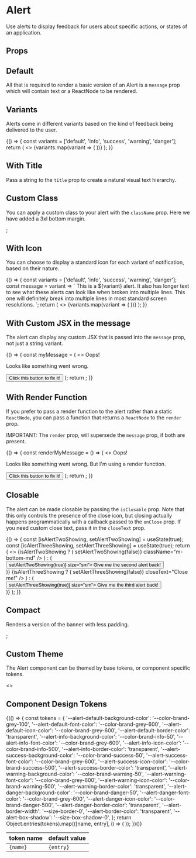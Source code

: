 
<Meta title="Components/Alert/Overview" component={Alert} />

# Alert

Use alerts to display feedback for users about specific actions, or states of an application.

<Canvas isExpanded>
  <Alert
    title="Contact Created"
    message="The contact was saved on December 3, 2020 at 6:10pm PDT"
    variant="success"
    isClosable
    hasIcon
  />
</Canvas>

## Props

<ArgsTable of={Alert} />

## Default

All that is required to render a basic version of an Alert is a `message` prop which will contain text
or a ReactNode to be rendered.

<Canvas>
  <Story name="Default">
    <Alert message="Hello world!" />
  </Story>
</Canvas>

## Variants

Alerts come in different variants based on the kind of feedback being delivered to the user.

<Canvas>
  <Story name="Variants">
    {() => {
      const variants = ['default', 'info', 'success', 'warning', 'danger'];
      return (
        <>
          {variants.map(variant => (
            <Alert key={variant} message={variant} variant={variant} className="m-bottom-md" />
          ))}
        </>
      );
    }}
  </Story>
</Canvas>

## With Title

Pass a string to the `title` prop to create a natural visual text hierarchy.

<Canvas>
  <Story name="With Title">
    <Alert
      title="Proposal Archived"
      message="The proposal was archived on Sept 9, 2020 at 5:31pm?"
      className="m-bottom-md"
    />
    <Alert variant="danger" title="Contact Deleted" />
  </Story>
</Canvas>

## Custom Class

You can apply a custom class to your alert with the `className` prop. Here we have added a 3xl bottom margin.

<Canvas>
  <Story name="Custom Class">
    <Alert message="Hello world!" variant="success" className="m-bottom-3xl" />;
  </Story>
</Canvas>

## With Icon

You can choose to display a standard icon for each variant of notification, based on their nature.

<Canvas>
  <Story name="With Icon">
    {() => {
      const variants = ['default', 'info', 'success', 'warning', 'danger'];
      const message = variant => `
        This is a ${variant} alert. It also has longer text to see what these alerts
        can look like when broken into multiple lines. This one will definitely
        break into multiple lines in most standard screen resolutions.
      `;
      return (
        <>
          {variants.map(variant => (
            <Alert
              message={message(variant)}
              key={variant}
              title={variant.charAt(0).toUpperCase() + variant.slice(1)}
              variant={variant}
              hasIcon
              className="m-bottom-md"
            />
          ))}
        </>
      );
    }}
  </Story>
</Canvas>

## With Custom JSX in the message

The alert can display any custom JSX that is passed into the `message` prop, not just a string variant.

<Canvas>
  <Story name="With Custom JSX Message">
    {() => {
      const myMessage = (
        <>
          <Heading as="h3" size="xl">
            Oops!
          </Heading>
          <p>Looks like something went wrong.</p>
          <Button size="sm" className="m-top-sm">
            Click this button to fix it!
          </Button>
        </>
      );
      return <Alert message={myMessage} variant="danger" />;
    }}
  </Story>
</Canvas>

## With Render Function

If you prefer to pass a render function to the alert rather than a static `ReactNode`, you can pass a function
that returns a `ReactNode` to the `render` prop.

IMPORTANT: The `render` prop, will supersede the `message` prop, if both are present.

<Canvas>
  <Story name="With Render Function">
    {() => {
      const renderMyMessage = () => (
        <>
          <Heading as="h3" size="xl">
            Oops!
          </Heading>
          <p>Looks like something went wrong. But I'm using a render function.</p>
          <Button size="sm" className="m-top-sm">
            Click this button to fix it!
          </Button>
        </>
      );
      return <Alert render={renderMyMessage} variant="danger" />;
    }}
  </Story>
</Canvas>

## Closable

The alert can be made closable by passing the `isClosable` prop. Note that this only controls the presence of
the close icon, but closing actually happens programmatically with a callback passed to the `onClose` prop.
If you need custom close text, pass it in the `closeText` prop.

<Canvas>
  <Story name="Closable">
    {() => {
      const [isAlertTwoShowing, setAlertTwoShowing] = useState(true);
      const [isAlertThreeShowing, setAlertThreeShowing] = useState(true);
      return (
        <>
          <Alert
            title="Won't Close"
            message="Closable, but with no onClose callback so nothing happens when clicked."
            variant="warning"
            isClosable
            className="m-bottom-md"
          />
          {isAlertTwoShowing ? (
            <Alert
              title="Closable"
              message="This one works!"
              variant="info"
              isClosable
              onClose={() => setAlertTwoShowing(false)}
              className="m-bottom-md"
            />
          ) : (
            <div className="m-bottom-md">
              <Button onClick={() => setAlertTwoShowing(true)} size="sm">
                Give me the second alert back!
              </Button>
            </div>
          )}
          {isAlertThreeShowing ? (
            <Alert
              message="With custom close text!"
              variant="info"
              isClosable
              onClose={() => setAlertThreeShowing(false)}
              closeText="Close me!"
            />
          ) : (
            <div className="m-bottom-md">
              <Button onClick={() => setAlertThreeShowing(true)} size="sm">
                Give me the third alert back!
              </Button>
            </div>
          )}
        </>
      );
    }}
  </Story>
</Canvas>

## Compact

Renders a version of the banner with less padding.

<Canvas>
  <Story name="Compact">
    <Alert message="Compact Alerts have less padding" variant="info" isCompact />;
  </Story>
</Canvas>

## Custom Theme

The Alert component can be themed by base tokens, or component specific tokens.

<Canvas>
  <Story name="With Custom Theme">
    <>
      <div
        style={{
          '--color-brand-info-50': '#CFC5E9',
          '--color-brand-info-500': '#603FB5',
        }}
      >
        <Alert
          message="Here we've overwritten base token values so that the alert inherits new values."
          title="Custom Theme"
          variant="info"
          hasIcon
          className="m-bottom-md"
        />
      </div>
      <div
        style={{
          '--alert-info-font-color': '#603FB5',
          '--alert-info-background-color': 'white',
          '--alert-info-icon-color': '#603FB5',
          '--alert-border-width': 'var(--size-border-xs)',
          '--alert-info-border-color': 'var(--alert-info-icon-color)',
        }}
      >
        <Alert
          message="Here we've overwritten ONLY the values for the 'info' alert variant so other components will be unaffected"
          title="Custom Theme"
          variant="info"
          hasIcon
          className="m-bottom-md"
        />
        <Alert
          message="An alert that uses default token values"
          variant="warning"
          title="Not Themed"
          hasIcon
        />
      </div>
    </>
  </Story>
</Canvas>

## Component Design Tokens

<table>
  <thead>
    <tr>
      <th>token name</th>
      <th>default value</th>
    </tr>
  </thead>
  <tbody>
    {(() => {
      const tokens = {
        '--alert-default-background-color': '--color-brand-grey-100',
        '--alert-default-font-color': '--color-brand-grey-600',
        '--alert-default-icon-color': '--color-brand-grey-600',
        '--alert-default-border-color': 'transparent',
        '--alert-info-background-color': '--color-brand-info-50',
        '--alert-info-font-color': '--color-brand-grey-600',
        '--alert-info-icon-color': '--color-brand-info-500',
        '--alert-info-border-color': 'transparent',
        '--alert-success-background-color': '--color-brand-success-50',
        '--alert-success-font-color': '--color-brand-grey-600',
        '--alert-success-icon-color': '--color-brand-success-500',
        '--alert-success-border-color': 'transparent',
        '--alert-warning-background-color': '--color-brand-warning-50',
        '--alert-warning-font-color': '--color-brand-grey-600',
        '--alert-warning-icon-color': '--color-brand-warning-500',
        '--alert-warning-border-color': 'transparent',
        '--alert-danger-background-color': '--color-brand-danger-50',
        '--alert-danger-font-color': '--color-brand-grey-600',
        '--alert-danger-icon-color': '--color-brand-danger-500',
        '--alert-danger-border-color': 'transparent',
        '--alert-border-width': '--size-border-0',
        '--alert-border-color': 'transparent',
        '--alert-box-shadow': '--size-box-shadow-0',
      };
      return Object.entries(tokens).map(([name, entry], i) => (
        <tr key={i}>
          <td>
            <code>{name}</code>
          </td>
          <td>
            <code>{entry}</code>
          </td>
        </tr>
      ));
    })()}
  </tbody>
</table>
